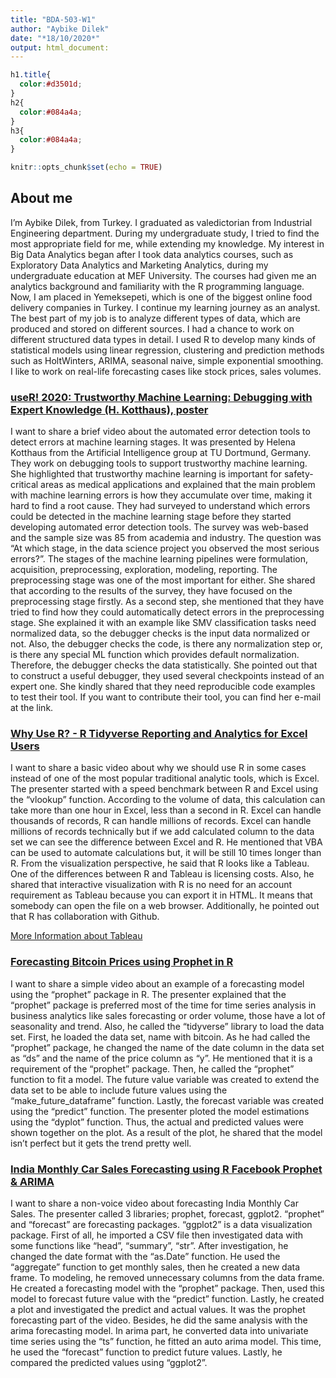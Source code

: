 ---
title: "BDA-503-W1"
author: "Aybike Dilek"
date: "*18/10/2020*"
output: html_document:
---
```{css, echo = FALSE}
h1.title{
  color:#d3501d;
}
h2{
  color:#084a4a;
}
h3{
  color:#084a4a;
}
```
```{r setup, include=FALSE}
knitr::opts_chunk$set(echo = TRUE)
```

## About me

I’m Aybike Dilek, from Turkey. I graduated as valedictorian from Industrial Engineering department. During my undergraduate study, I tried to find the most appropriate field for me, while extending my knowledge. My interest in Big Data Analytics began after I took data analytics courses, such as Exploratory Data Analytics and Marketing Analytics, during my undergraduate education at MEF University. The courses had given me an analytics background and familiarity with the R programming language. Now, I am placed in Yemeksepeti, which is one of the biggest online food delivery companies in Turkey. I continue my learning journey as an analyst. The best part of my job is to analyze different types of data, which are produced and stored on different sources. I had a chance to work on different structured data types in detail. I used R to develop many kinds of statistical models using linear regression, clustering and prediction methods such as HoltWinters, ARIMA, seasonal naive, simple exponential smoothing. I like to work on real-life forecasting cases like stock prices, sales volumes.

### [useR! 2020: Trustworthy Machine Learning: Debugging with Expert Knowledge (H. Kotthaus), poster](https://www.youtube.com/watch?v=7JHRkL5921g)

I want to share a brief video about the automated error detection tools to detect errors at machine learning stages. It was presented by Helena Kotthaus from the Artificial Intelligence group at TU Dortmund, Germany. They work on debugging tools to support trustworthy machine learning. She highlighted that trustworthy machine learning is important for safety-critical areas as medical applications and explained that the main problem with machine learning errors is how they accumulate over time, making it hard to find a root cause. They had surveyed to understand which errors could be detected in the machine learning stage before they started developing automated error detection tools. The survey was web-based and the sample size was 85 from academia and industry. The question was “At which stage, in the data science project you observed the most serious errors?”. The stages of the machine learning pipelines were formulation, acquisition, preprocessing, exploration, modeling, reporting. The preprocessing stage was one of the most important for either. She shared that according to the results of the survey, they have focused on the preprocessing stage firstly. As a second step, she mentioned that they have tried to find how they could automatically detect errors in the preprocessing stage. She explained it with an example like SMV classification tasks need normalized data, so the debugger checks is the input data normalized or not. Also, the debugger checks the code, is there any normalization step or, is there any special ML function which provides default normalization. Therefore, the debugger checks the data statistically. She pointed out that to construct a useful debugger, they used several checkpoints instead of an expert one. She kindly shared that they need reproducible code examples to test their tool. If you want to contribute their tool, you can find her e-mail at the link.

### [Why Use R? - R Tidyverse Reporting and Analytics for Excel Users](https://www.youtube.com/watch?v=jn_3N_o2d6Q)

I want to share a basic video about why we should use R in some cases instead of one of the most popular traditional analytic tools, which is Excel. The presenter started with a speed benchmark between R and Excel using the "vlookup" function. According to the volume of data, this calculation can take more than one hour in Excel, less than a second in R. Excel can handle thousands of records, R can handle millions of records. Excel can handle millions of records technically but if we add calculated column to the data set we can see the difference between Excel and R. He mentioned that VBA can be used to automate calculations but, it will be still 10 times longer than R. From the visualization perspective, he said that R looks like a Tableau. One of the differences between R and Tableau is licensing costs. Also, he shared that interactive visualization with R is no need for an account requirement as Tableau because you can export it in HTML. It means that somebody can open the file on a web browser. Additionally, he pointed out that R has collaboration with Github.

[More Information about Tableau](https://community.tableau.com/s/tableau-public-faq)

### [Forecasting Bitcoin Prices using Prophet in R](https://www.youtube.com/watch?v=4784Ait88G8)

I want to share a simple video about an example of a forecasting model using the "prophet" package in R. The presenter explained that the "prophet" package is preferred most of the time for time series analysis in business analytics like sales forecasting or order volume, those have a lot of seasonality and trend. Also, he called the "tidyverse" library to load the data set. First, he loaded the data set, name with bitcoin. As he had called the "prophet" package, he changed the name of the date column in the data set as "ds" and the name of the price column as "y". He mentioned that it is a requirement of the "prophet" package. Then, he called the "prophet" function to fit a model. The future value variable was created to extend the data set to be able to include future values using the "make_future_dataframe" function. Lastly, the forecast variable was created using the "predict" function. The presenter ploted the model estimations using the "dyplot" function. Thus, the actual and predicted values were shown together on the plot. As a result of the plot, he shared that the model isn’t perfect but it gets the trend pretty well.

### [India Monthly Car Sales Forecasting using R Facebook Prophet & ARIMA](https://www.youtube.com/watch?v=dfS_9kY-XY8&ab_channel=RajeshPrabhakar)

I want to share a non-voice video about forecasting India Monthly Car Sales. The presenter called 3 libraries; prophet, forecast, ggplot2. "prophet" and "forecast" are forecasting packages. "ggplot2" is a data visualization package. First of all, he imported a CSV file then investigated data with some functions like "head", "summary", "str". After investigation, he changed the date format with the "as.Date" function. He used the "aggregate" function to get monthly sales, then he created a new data frame. To modeling, he removed unnecessary columns from the data frame. He created a forecasting model with the "prophet" package. Then, used this model to forecast future value with the "predict" function. Lastly, he created a plot and investigated the predict and actual values. It was the prophet forecasting part of the video. Besides, he did the same analysis with the arima forecasting model. In arima part, he converted data into univariate time series using the "ts" function, he fitted an auto arima model. This time, he used the "forecast" function to predict future values. Lastly, he compared the predicted values using "ggplot2".
